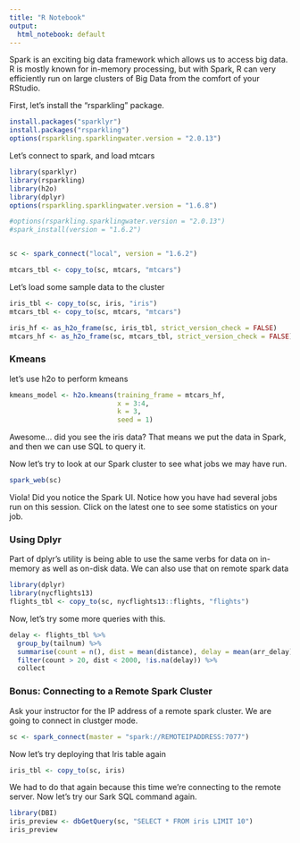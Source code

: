 ```yaml
---
title: "R Notebook"
output:
  html_notebook: default
---
```


Spark is an exciting big data framework which allows us to access big data. R is mostly known for in-memory processing, but with 
Spark, R can very efficiently run on large clusters of Big Data from the comfort of your RStudio.


First, let's install the "rsparkling" package.

```r
install.packages("sparklyr")
install.packages("rsparkling")
options(rsparkling.sparklingwater.version = "2.0.13")

```


Let's connect to spark, and load mtcars

```r
library(sparklyr)
library(rsparkling)
library(h2o)
library(dplyr)
options(rsparkling.sparklingwater.version = "1.6.8")

#options(rsparkling.sparklingwater.version = "2.0.13")
#spark_install(version = "1.6.2")


sc <- spark_connect("local", version = "1.6.2")

mtcars_tbl <- copy_to(sc, mtcars, "mtcars")
```

Let's load some sample data to the cluster

```r
iris_tbl <- copy_to(sc, iris, "iris")
mtcars_tbl <- copy_to(sc, mtcars, "mtcars")
```

```r
iris_hf <- as_h2o_frame(sc, iris_tbl, strict_version_check = FALSE)
mtcars_hf <- as_h2o_frame(sc, mtcars_tbl, strict_version_check = FALSE)
```

### Kmeans

let's use h2o to perform kmeans

```r
kmeans_model <- h2o.kmeans(training_frame = mtcars_hf, 
                           x = 3:4,
                           k = 3,
                           seed = 1)
```

Awesome... did you see the iris data?  That means we put the data in Spark, and then we can use SQL to query it.

Now let's try to look at our Spark cluster to see what jobs we may have run.

```r
spark_web(sc)
```

Viola!  Did you notice the Spark UI.  Notice how you have had several jobs run on this session. Click on the latest one to see some statistics on your job.


### Using Dplyr

Part of dplyr's utility is being able to use the same verbs for data on in-memory as well as on-disk data.  We can also use that on remote spark data

```r
library(dplyr)
library(nycflights13)
flights_tbl <- copy_to(sc, nycflights13::flights, "flights")
```


Now, let's try some more queries with this.

```r
delay <- flights_tbl %>% 
  group_by(tailnum) %>%
  summarise(count = n(), dist = mean(distance), delay = mean(arr_delay)) %>%
  filter(count > 20, dist < 2000, !is.na(delay)) %>%
  collect
```

### Bonus: Connecting to a Remote Spark Cluster

Ask your instructor for the IP address of a remote spark cluster.  We are going to connect in clustger mode.

```r
sc <- spark_connect(master = "spark://REMOTEIPADDRESS:7077")

```

Now let's try deploying that Iris table again


```r
iris_tbl <- copy_to(sc, iris)
```

We had to do that again because this time we're connecting to the remote server.  Now let's try our Sark SQL command again.


```r
library(DBI)
iris_preview <- dbGetQuery(sc, "SELECT * FROM iris LIMIT 10")
iris_preview
```


